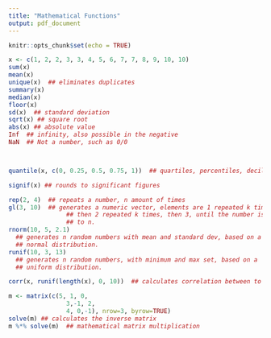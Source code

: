 ```yaml
---
title: "Mathematical Functions"
output: pdf_document
---
```


```r
knitr::opts_chunk$set(echo = TRUE)
```

```r
x <- c(1, 2, 2, 3, 3, 4, 5, 6, 7, 7, 8, 9, 10, 10)
sum(x)
mean(x)
unique(x)  ## eliminates duplicates
summary(x)
median(x)
floor(x)
sd(x)  ## standard deviation
sqrt(x) ## square root
abs(x) ## absolute value
Inf  ## infinity, also possible in the negative
NaN  ## Not a number, such as 0/0



quantile(x, c(0, 0.25, 0.5, 0.75, 1))  ## quartiles, percentiles, deciles...

signif(x) ## rounds to significant figures

rep(2, 4)  ## repeats a number, n amount of times
gl(3, 10)  ## generates a numeric vector, elements are 1 repeated k times,
                ## then 2 repeated k times, then 3, until the number is equal 
                ## to n. 
rnorm(10, 5, 2.1)  
  ## generates n random numbers with mean and standard dev, based on a 
  ## normal distribution.
runif(10, 3, 13) 
  ## generates n random numbers, with minimum and max set, based on a
  ## uniform distribution.

corr(x, runif(length(x), 0, 10))  ## calculates correlation between to vectors 

m <- matrix(c(5, 1, 0,
                3,-1, 2,
                4, 0,-1), nrow=3, byrow=TRUE)
solve(m) ## calculates the inverse matrix
m %*% solve(m)  ## mathematical matrix multiplication

```

